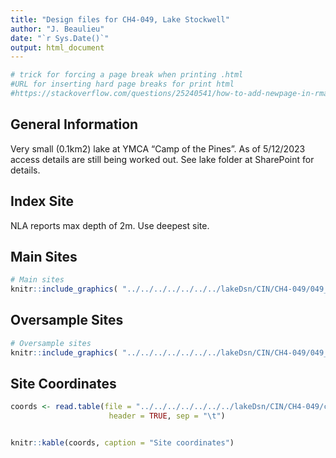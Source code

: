 ```yaml
---
title: "Design files for CH4-049, Lake Stockwell"
author: "J. Beaulieu"
date: "`r Sys.Date()`"
output: html_document
---
```


```r
# trick for forcing a page break when printing .html
#URL for inserting hard page breaks for print html
#https://stackoverflow.com/questions/25240541/how-to-add-newpage-in-rmarkdown-in-a-smart-way
```
## General Information
Very small (0.1km2) lake at YMCA "Camp of the Pines".  As of 5/12/2023 access details are still being worked out.  See lake folder at SharePoint for details.

## Index Site
NLA reports max depth of 2m.  Use deepest site.

## Main Sites
```r
# Main sites
knitr::include_graphics( "../../../../../../../lakeDsn/CIN/CH4-049/049_Main.png")
```
<P style="page-break-before: always">
  
  

## Oversample Sites
```r
# Oversample sites
knitr::include_graphics( "../../../../../../../lakeDsn/CIN/CH4-049/049_Over.png")
```

<P style="page-break-before: always">
## Site Coordinates
```r

coords <- read.table(file = "../../../../../../../lakeDsn/CIN/CH4-049/ch4_049Sites.txt",
                      header = TRUE, sep = "\t")


knitr::kable(coords, caption = "Site coordinates")
```